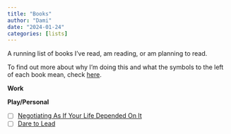 ```yaml
---
title: "Books"
author: "Dami"
date: "2024-01-24"
categories: [lists]
---
```


A running list of books I've read, am reading, or am planning to read.

To find out more about why I'm doing this and what the symbols to the left of each book mean, check [here](../../posts/about_lists/index.qmd).

**Work**

**Play/Personal**

-   [ ] [Negotiating As If Your Life Depended On It](https://www.amazon.com/Never-Split-Difference-Negotiating-Depended-ebook/dp/B014DUR7L2)
-   [ ] [Dare to Lead](https://www.amazon.com/Dare-Lead-Brave-Conversations-Hearts/dp/0399592520/ref=sr_1_1?crid=34IS30U4HC39Z&keywords=dare+to+lead+brene+brown&qid=1704491060&sprefix=dare+%2Caps%2C107&sr=8-1)
